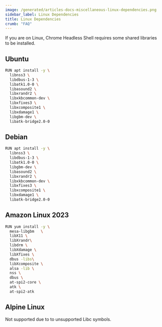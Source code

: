 ```yaml
---
image: /generated/articles-docs-miscellaneous-linux-dependencies.png
sidebar_label: Linux Dependencies
title: Linux Dependencies
crumb: "FAQ"
---
```


If you are on Linux, Chrome Headless Shell requires some shared libraries to be installed.

## Ubuntu

```bash
RUN apt install -y \
  libnss3 \
  libdbus-1-3 \
  libatk1.0-0 \
  libasound2 \
  libxrandr2 \
  libxkbcommon-dev \
  libxfixes3 \
  libxcomposite1 \
  libxdamage1 \
  libgbm-dev \
  libatk-bridge2.0-0
```

## Debian

```bash
RUN apt install -y \
  libnss3 \
  libdbus-1-3 \
  libatk1.0-0 \
  libgbm-dev \
  libasound2 \
  libxrandr2 \
  libxkbcommon-dev \
  libxfixes3 \
  libxcomposite1 \
  libxdamage1 \
  libatk-bridge2.0-0
```

## Amazon Linux 2023

```bash
RUN yum install -y \
  mesa-libgbm	\
  libX11 \
  libXrandr\
  libdrm \
  libXdamage \
  libXfixes \
  dbus -libs\
  libXcomposite \
  alsa -lib \
  nss \
  dbus \
  at-spi2-core \
  atk \
  at-spi2-atk
```

## Alpine Linux

Not supported due to to unsupported Libc symbols.
